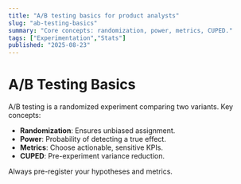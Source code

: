 ```yaml
---
title: "A/B testing basics for product analysts"
slug: "ab-testing-basics"
summary: "Core concepts: randomization, power, metrics, CUPED."
tags: ["Experimentation","Stats"]
published: "2025-08-23"
---
```


# A/B Testing Basics

A/B testing is a randomized experiment comparing two variants. Key concepts:

- **Randomization**: Ensures unbiased assignment.
- **Power**: Probability of detecting a true effect.
- **Metrics**: Choose actionable, sensitive KPIs.
- **CUPED**: Pre-experiment variance reduction.

<Callout kind="tip">Always pre-register your hypotheses and metrics.</Callout>

<Metric value="↑ 15% conversion" />

